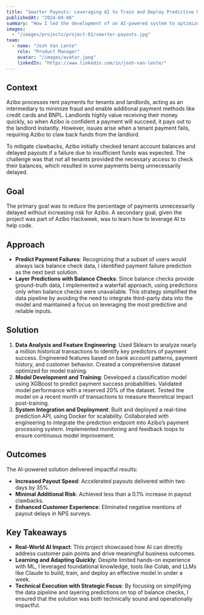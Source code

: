 ```yaml
---
title: "Smarter Payouts: Leveraging AI to Train and Deploy Predictive Models"
publishedAt: "2024-04-08"
summary: "How I led the development of an AI-powered system to optimize payment processing and reduce failed transactions."
images:
  - "/images/projects/project-01/smarter-payouts.jpg"
team:
  - name: "Josh Van Lente"
    role: "Product Manager"
    avatar: "/images/avatar.jpeg"
    linkedIn: "https://www.linkedin.com/in/josh-van-lente/"
---
```


## Context

Azibo processes rent payments for tenants and landlords, acting as an intermediary to minimize fraud and enable additional payment methods like credit cards and BNPL. Landlords highly value receiving their money quickly, so when Azibo is confident a payment will succeed, it pays out to the landlord instantly. However, issues arise when a tenant payment fails, requiring Azibo to claw back funds from the landlord.

To mitigate clawbacks, Azibo initially checked tenant account balances and delayed payouts if a failure due to insufficient funds was expected. The challenge was that not all tenants provided the necessary access to check their balances, which resulted in some payments being unnecessarily delayed.

## Goal
The primary goal was to reduce the percentage of payments unnecessarily delayed without increasing risk for Azibo. A secondary goal, given the project was part of Azibo Hackweek, was to learn how to leverage AI to help code.

## Approach

- **Predict Payment Failures**: Recognizing that a subset of users would always lack balance check data, I identified payment failure prediction as the next best solution.
- **Layer Predictions with Balance Checks**: Since balance checks provide ground-truth data, I implemented a waterfall approach, using predictions only when balance checks were unavailable. This strategy simplified the data pipeline by avoiding the need to integrate third-party data into the model and maintained a focus on leveraging the most predictive and reliable inputs.


## Solution

1. **Data Analysis and Feature Engineering**:
Used Sklearn to analyze nearly a million historical transactions to identify key predictors of payment success.
Engineered features based on bank account patterns, payment history, and customer behavior.
Created a comprehensive dataset optimized for model training.
2. **Model Development and Training**:
Developed a classification model using XGBoost to predict payment success probabilities.
Validated model performance with a reserved 20% of the dataset.
Tested the model on a recent month of transactions to measure theoretical impact post-training.
3. **System Integration and Deployment**:
Built and deployed a real-time prediction API, using Docker for scalability.
Collaborated with engineering to integrate the prediction endpoint into Azibo’s payment processing system.
Implemented monitoring and feedback loops to ensure continuous model improvement.

## Outcomes

The AI-powered solution delivered impactful results:
- **Increased Payout Speed**: Accelerated payouts delivered within two days by 35%.
- **Minimal Additional Risk**: Achieved less than a 0.1% increase in payout clawbacks.
- **Enhanced Customer Experience**: Eliminated negative mentions of payout delays in NPS surveys.


## Key Takeaways

- **Real-World AI Impact**: This project showcased how AI can directly address customer pain points and drive meaningful business outcomes.
- **Learning and Adapting Quickly**: Despite limited hands-on experience with ML, I leveraged foundational knowledge, tools like Colab, and LLMs like Claude to build, train, and deploy an effective model in under a week.
- **Technical Execution with Strategic Focus**: By focusing on simplifying the data pipeline and layering predictions on top of balance checks, I ensured that the solution was both technically sound and operationally impactful.
